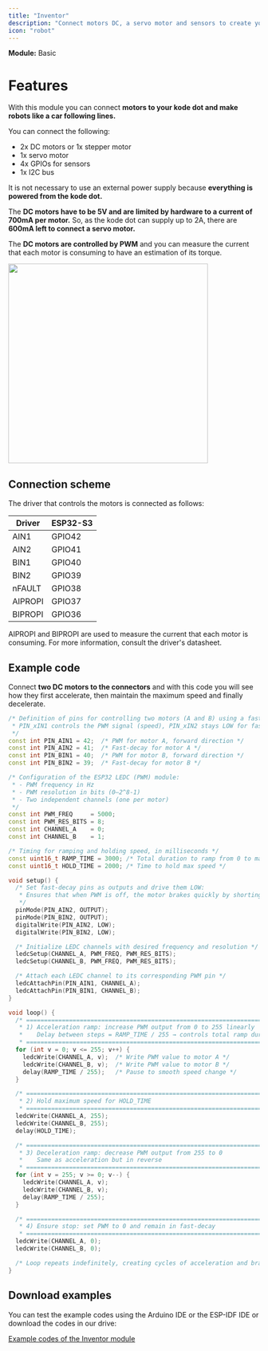 ```yaml
---
title: "Inventor"
description: "Connect motors DC, a servo motor and sensors to create your own robot."
icon: "robot"
---
```


**Module:** Basic <Icon icon="seedling" iconType="solid" />

# Features
With this module you can connect **motors to your kode dot and make robots like a car following lines.** 

You can connect the following:

- 2x DC motors or 1x stepper motor
- 1x servo motor
- 4x GPIOs for sensors
- 1x I2C bus

It is not necessary to use an external power supply because **everything is powered from the kode dot.**

The **DC motors have to be 5V and are limited by hardware to a current of 700mA per motor.** So, as the kode dot can supply up to 2A, there are **600mA left to connect a servo motor.**

The **DC motors are controlled by PWM** and you can measure the current that each motor is consuming to have an estimation of its torque.

<Frame>
  <img width="400" src="/images/external-modules/inventor.png" />
</Frame>

## Connection scheme
The driver that controls the motors is connected as follows:

| Driver  | ESP32-S3 |
| ------- | -------- |
| AIN1    | GPIO42   |
| AIN2    | GPIO41   |
| BIN1    | GPIO40   |
| BIN2    | GPIO39   |
| nFAULT  | GPIO38   |
| AIPROPI | GPIO37   |
| BIPROPI | GPIO36   |

<Tip> AIPROPI and BIPROPI are used to measure the current that each motor is consuming. For more information, consult the driver's datasheet.</Tip>

## Example code
Connect **two DC motors to the connectors** and with this code you will see how they first accelerate, then maintain the maximum speed and finally decelerate.
```cpp motors_test.ino lines icon="microchip"
/* Definition of pins for controlling two motors (A and B) using a fast-decay H-bridge:
 * PIN_xIN1 controls the PWM signal (speed), PIN_xIN2 stays LOW for fast-decay mode (quick brake)
 */
const int PIN_AIN1 = 42;  /* PWM for motor A, forward direction */
const int PIN_AIN2 = 41;  /* Fast-decay for motor A */
const int PIN_BIN1 = 40;  /* PWM for motor B, forward direction */
const int PIN_BIN2 = 39;  /* Fast-decay for motor B */

/* Configuration of the ESP32 LEDC (PWM) module:
 * - PWM frequency in Hz
 * - PWM resolution in bits (0–2^8-1)
 * - Two independent channels (one per motor)
 */
const int PWM_FREQ     = 5000;
const int PWM_RES_BITS = 8;
const int CHANNEL_A    = 0;
const int CHANNEL_B    = 1;

/* Timing for ramping and holding speed, in milliseconds */
const uint16_t RAMP_TIME = 3000; /* Total duration to ramp from 0 to max (or vice versa) */
const uint16_t HOLD_TIME = 2000; /* Time to hold max speed */

void setup() {
  /* Set fast-decay pins as outputs and drive them LOW:
   * Ensures that when PWM is off, the motor brakes quickly by shorting coils
   */
  pinMode(PIN_AIN2, OUTPUT);
  pinMode(PIN_BIN2, OUTPUT);
  digitalWrite(PIN_AIN2, LOW);
  digitalWrite(PIN_BIN2, LOW);

  /* Initialize LEDC channels with desired frequency and resolution */
  ledcSetup(CHANNEL_A, PWM_FREQ, PWM_RES_BITS);
  ledcSetup(CHANNEL_B, PWM_FREQ, PWM_RES_BITS);

  /* Attach each LEDC channel to its corresponding PWM pin */
  ledcAttachPin(PIN_AIN1, CHANNEL_A);
  ledcAttachPin(PIN_BIN1, CHANNEL_B);
}

void loop() {
  /* =========================================================================
   * 1) Acceleration ramp: increase PWM output from 0 to 255 linearly
   *    Delay between steps = RAMP_TIME / 255 → controls total ramp duration
   * ========================================================================= */
  for (int v = 0; v <= 255; v++) {
    ledcWrite(CHANNEL_A, v);  /* Write PWM value to motor A */
    ledcWrite(CHANNEL_B, v);  /* Write PWM value to motor B */
    delay(RAMP_TIME / 255);   /* Pause to smooth speed change */
  }

  /* =========================================================================
   * 2) Hold maximum speed for HOLD_TIME
   * ========================================================================= */
  ledcWrite(CHANNEL_A, 255);
  ledcWrite(CHANNEL_B, 255);
  delay(HOLD_TIME);

  /* =========================================================================
   * 3) Deceleration ramp: decrease PWM output from 255 to 0
   *    Same as acceleration but in reverse
   * ========================================================================= */
  for (int v = 255; v >= 0; v--) {
    ledcWrite(CHANNEL_A, v);
    ledcWrite(CHANNEL_B, v);
    delay(RAMP_TIME / 255);
  }

  /* =========================================================================
   * 4) Ensure stop: set PWM to 0 and remain in fast-decay
   * ========================================================================= */
  ledcWrite(CHANNEL_A, 0);
  ledcWrite(CHANNEL_B, 0);

  /* Loop repeats indefinitely, creating cycles of acceleration and braking */
}
```

## Download examples
You can test the example codes using the Arduino IDE or the ESP-IDF IDE or download the codes in our drive:

[Example codes of the Inventor module](https://drive.google.com/drive/folders/1wom3hU-bjWmbpT9DnZFzFtpL3cr-7Qzg)